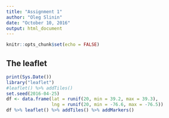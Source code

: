 ---
title: "Assignment 1"
author: "Oleg Slinin"
date: "October 10, 2016"
output: html_document
---

```{r setup, include=FALSE}
knitr::opts_chunk$set(echo = FALSE)
```

## The leaflet
```{r}
print(Sys.Date())
library("leaflet")
#leaflet() %>% addTiles() 
set.seed(2016-04-25)
df <- data.frame(lat = runif(20, min = 39.2, max = 39.3),
                 lng = runif(20, min = -76.6, max = -76.5))
df %>% leaflet() %>% addTiles() %>% addMarkers()
```
